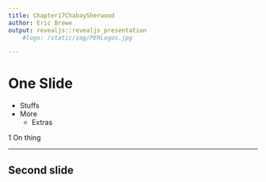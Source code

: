 ```yaml
---
title: Chapter17ChabaySherwood
author: Eric Brewe
output: revealjs::revealjs_presentation
    #logo: /static/img/PERLogos.jpg

---
```


# One Slide

- Stuffs
- More 
    - Extras

1 On thing

---
 
## Second slide